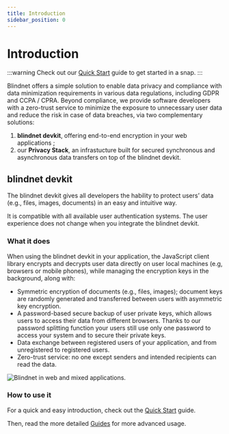 ```yaml
---
title: Introduction
sidebar_position: 0
---
```



# Introduction

:::warning
Check out our [Quick Start](./quickstart) guide to get started in a snap.
:::

Blindnet offers a simple solution to enable data privacy and compliance with data minimization requirements in various data regulations, including GDPR and CCPA / CPRA. Beyond compliance, we provide software developers with a zero-trust service to minimize the exposure to unnecessary user data and reduce the risk in case of data breaches, via two complementary solutions:

1. **blindnet devkit**, offering end-to-end encryption in your web applications ;
2. our **Privacy Stack**, an infrastucture built for secured synchronous and asynchronous data transfers on top of the blindnet devkit.

## blindnet devkit

The blindnet devkit gives all developers the hability to protect users’ data (e.g., files, images, documents) in an easy and intuitive way.

It is compatible with all available user authentication systems. The user experience does not change when you integrate the blindnet devkit.


### What it does

When using the blindnet devkit in your application, the JavaScript client library encrypts and decrypts user data directly on user local machines (e.g, browsers or mobile phones), while managing the encryption keys in the background, along with:

- Symmetric encryption of documents (e.g., files, images); document keys are randomly generated and transferred between users with asymmetric key encryption.
- A password-based secure backup of user private keys, which allows users to access their data from different browsers. Thanks to our password splitting function your users still use only one password to access your system and to secure their private keys.
- Data exchange between registered users of your application, and from unregistered to registered users.
- Zero-trust service: no one except senders and intended recipients can read the data.

![Blindnet in web and mixed applications.](/img/how_it_works/web_enc_high.svg)

### How to use it

For a quick and easy introduction, check out the [Quick Start](./quickstart) guide.

Then, read the more detailed [Guides](./guide) for more advanced usage.



